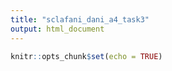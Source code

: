 ```yaml
---
title: "sclafani_dani_a4_task3"
output: html_document
---
```


```r
knitr::opts_chunk$set(echo = TRUE)
```
